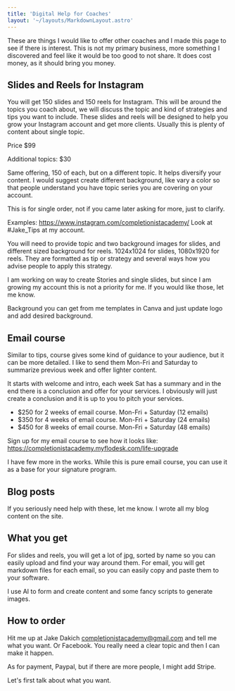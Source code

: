 ```yaml
---
title: 'Digital Help for Coaches'
layout: '~/layouts/MarkdownLayout.astro'
---
```


These are things I would like to offer other coaches and I made this page to see if there is interest.
This is not my primary business, more something I discovered and feel like it would be too
good to not share. It does cost money, as it should bring you money.

## Slides and Reels for Instagram

You will get 150 slides and 150 reels for Instagram.
This will be around the topics you coach about, we will discuss the topic and kind of strategies and tips you want to include. These slides and reels will be designed to help you grow your Instagram account and get more clients.
Usually this is plenty of content about single topic.

Price $99

Additional topics: $30

Same offering, 150 of each, but on a different topic. It helps diversify your content.
I would suggest create different background, like vary a color so that people understand you have topic series you are covering on your account.

This is for single order, not if you came later asking for more, just to clarify.


Examples:
https://www.instagram.com/completionistacademy/
Look at #Jake_Tips at my account.

You will need to provide topic and two background images for slides, and different sized background for reels.
1024x1024 for slides, 1080x1920 for reels.
They are formatted as tip or strategy and several ways how you advise people to apply this strategy.

I am working on way to create Stories and single slides, but since I am growing my account this is not a priority for me.
If you would like those, let me know.

Background you can get from me templates in Canva and just update logo and add desired background.

## Email course

Similar to tips, course gives some kind of guidance to your audience, but it can be more detailed.
I like to send them Mon-Fri and Saturday to summarize previous week and offer lighter content.

It starts with welcome and intro, each week Sat has a summary and in the end there is a conclusion and offer for your services. I obviously will just create a conclusion and it is up to you to pitch your services.


- $250 for 2 weeks of email course. Mon-Fri + Saturday (12 emails)
- $350 for 4 weeks of email course. Mon-Fri + Saturday (24 emails)
- $450 for 8 weeks of email course. Mon-Fri + Saturday (48 emails)

Sign up for my email course to see how it looks like:
https://completionistacademy.myflodesk.com/life-upgrade

I have few more in the works. While this is pure email course, you can use it as a base for your signature program.

## Blog posts

If you seriously need help with these, let me know. I wrote all my blog content on the site.

## What you get

For slides and reels, you will get a lot of jpg, sorted by name so you can easily upload and find your way around them.
For email, you will get markdown files for each email, so you can easily copy and paste them to your software.

I use AI to form and create content and some fancy scripts to generate images.

## How to order

Hit me up at Jake Dakich completionistacademy@gmail.com and tell me what you want.
Or Facebook. You really need a clear topic and then I can make it happen.

As for payment, Paypal, but if there are more people, I might add Stripe.

Let's first talk about what you want.
